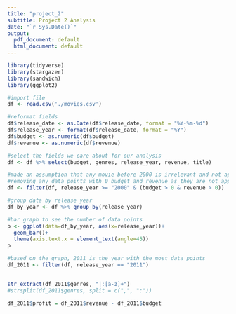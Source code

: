 ```yaml
---
title: "project_2"
subtitle: Project 2 Analysis
date: "`r Sys.Date()`"
output: 
  pdf_document: default
  html_document: default
---
```


```r
library(tidyverse)
library(stargazer) 
library(sandwich)
library(ggplot2)
```

```r
#import file
df <- read.csv('./movies.csv')

#reformat fields
df$release_date <- as.Date(df$release_date, format = "%Y-%m-%d")
df$release_year <- format(df$release_date, format = "%Y")
df$budget <- as.numeric(df$budget)
df$revenue <- as.numeric(df$revenue)

#select the fields we care about for our analysis
df <- df %>% select(budget, genres, release_year, revenue, title)

#made an assumption that any movie before 2000 is irrelevant and not applicable for our analysis
#removing any data points with 0 budget and revenue as they are not applicable
df <- filter(df, release_year >= "2000" & (budget > 0 & revenue > 0))

#group data by release year
df_by_year <- df %>% group_by(release_year)

#bar graph to see the number of data points
p <- ggplot(data=df_by_year, aes(x=release_year))+
  geom_bar()+
  theme(axis.text.x = element_text(angle=45))
p

#based on the graph, 2011 is the year with the most data points 
df_2011 <- filter(df, release_year == "2011") 
        
```

```r
str_extract(df_2011$genres, "|:[a-z]+")
#strsplit(df_2011$genres, split = c(",", ":"))

```

```r
df_2011$profit = df_2011$revenue - df_2011$budget

```


